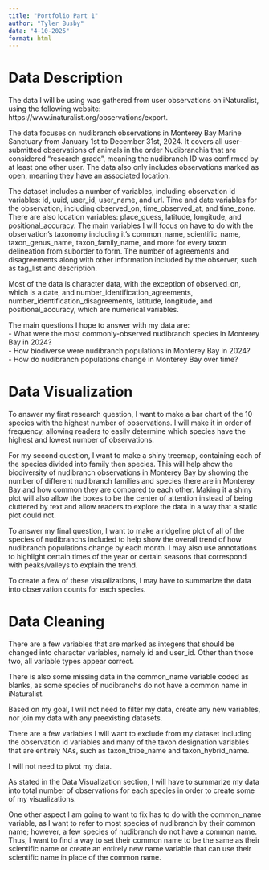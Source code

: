 ```yaml
---
title: "Portfolio Part 1"
author: "Tyler Busby"
data: "4-10-2025"
format: html
---
```


# Data Description

The data I will be using was gathered from user observations on iNaturalist, using the following website: https://www.inaturalist.org/observations/export.  

The data focuses on nudibranch observations in Monterey Bay Marine Sanctuary from January 1st to December 31st, 2024. It covers all user-submitted observations of animals in the order Nudibranchia that are considered "research grade", meaning the nudibranch ID was confirmed by at least one other user. The data also only includes observations marked as open, meaning they have an associated location.  

The dataset includes a number of variables, including observation id variables: id, uuid, user_id, user_name, and url. Time and date variables for the observation, including observed_on, time_observed_at, and time_zone. There are also location variables: place_guess, latitude, longitude, and positional_accuracy. The main variables I will focus on have to do with the observation's taxonomy including it's common_name, scientific_name, taxon_genus_name, taxon_family_name, and more for every taxon delineation from suborder to form. The number of agreements and disagreements along with other information included by the observer, such as tag_list and description.  

Most of the data is character data, with the exception of observed_on, which is a date, and number_identification_agreements, number_identification_disagreements, latitude, longitude, and positional_accuracy, which are numerical variables.  

The main questions I hope to answer with my data are:  
- What were the most commonly-observed nudibranch species in Monterey Bay in 2024?  
- How biodiverse were nudibranch populations in Monterey Bay in 2024?  
- How do nudibranch populations change in Monterey Bay over time?  


# Data Visualization

To answer my first research question, I want to make a bar chart of the 10 species with the highest number of observations. I will make it in order of frequency, allowing readers to easily determine which species have the highest and lowest number of observations.  

For my second question, I want to make a shiny treemap, containing each of the species divided into family then species. This will help show the biodiversity of nudibranch observations in Monterey Bay by showing the number of different nudibranch families and species there are in Monterey Bay and how common they are compared to each other. Making it a shiny plot will also allow the boxes to be the center of attention instead of being cluttered by text and allow readers to explore the data in a way that a static plot could not.  

To answer my final question, I want to make a ridgeline plot of all of the species of nudibranchs included to help show the overall trend of how nudibranch populations change by each month. I may also use annotations to highlight certain times of the year or certain seasons that correspond with peaks/valleys to explain the trend.  

To create a few of these visualizations, I may have to summarize the data into observation counts for each species.  


# Data Cleaning

There are a few variables that are marked as integers that should be changed into character variables, namely id and user_id. Other than those two, all variable types appear correct.  

There is also some missing data in the common_name variable coded as blanks, as some species of nudibranchs do not have a common name in iNaturalist.

Based on my goal, I will not need to filter my data, create any new variables, nor join my data with any preexisting datasets.  

There are a few variables I will want to exclude from my dataset including the observation id variables and many of the taxon designation variables that are entirely NAs, such as taxon_tribe_name and taxon_hybrid_name.  

I will not need to pivot my data.  

As stated in the Data Visualization section, I will have to summarize my data into total number of observations for each species in order to create some of my visualizations.  

One other aspect I am going to want to fix has to do with the common_name variable, as I want to refer to most species of nudibranch by their common name; however, a few species of nudibranch do not have a common name. Thus, I want to find a way to set their common name to be the same as their scientific name or create an entirely new name variable that can use their scientific name in place of the common name.  
